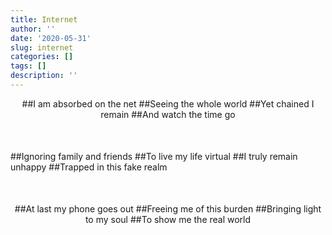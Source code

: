 ```yaml
---
title: Internet
author: ''
date: '2020-05-31'
slug: internet
categories: []
tags: []
description: ''
---
```

<center>
##I am absorbed on the net
##Seeing the whole world
##Yet chained I remain
##And watch the time go                 
</center>
</div>
<div style="margin-bottom:50px;">
</div>
##Ignoring family and friends
##To live my life virtual
##I truly remain unhappy
##Trapped in this fake realm
</div>
<div style="margin-bottom:50px;">
</div>
<center>
##At last my phone goes out
##Freeing me of this burden
##Bringing light to my soul
##To show me the real world
</center>
